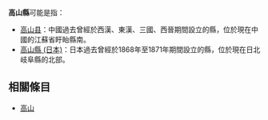 {{disambig|G高|Cat=三字亞洲縣名消歧義}}

'''高山縣'''可能是指：

* [[高山县|高山县]]：中國過去曾經於西漢、東漢、三國、西晉期間設立的縣，位於現在中國的江蘇省盱眙縣南。
* [[高山縣_(日本)|高山縣 (日本)]]：日本過去曾經於1868年至1871年期間設立的縣，位於現在日北岐阜縣的北部。

== 相關條目 ==

* [[高山|高山]]